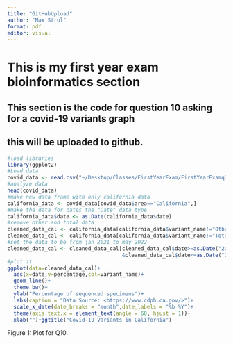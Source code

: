 ```yaml
---
title: "GitHubUpload"
author: "Max Strul"
format: pdf
editor: visual
---
```


# This is my first year exam bioinformatics section
## This section is the code for question 10 asking for a covid-19 variants graph
## this will be uploaded to github. 
```r
#load libraries
library(ggplot2)
#Load data
covid_data <- read.csv("~/Desktop/Classes/FirstYearExam/FirstYearExamq10/covid19_variants.csv")
#analyze data
head(covid_data)
#make new data frame with only california data
california_data <- covid_data[covid_data$area=="California",]
#make the data for dates the "Date" data type
california_data$date <- as.Date(california_data$date)
#remove other and total data
cleaned_data_cal <- california_data[california_data$variant_name!="Other",]
cleaned_data_cal <- california_data[california_data$variant_name!="Total",]
#set the data to be from jan 2021 to may 2022
cleaned_data_cal <- cleaned_data_cal[cleaned_data_cal$date>=as.Date("2021-01-01")
                                     &cleaned_data_cal$date<=as.Date("2022-05-01"),]
#plot it 
ggplot(data=cleaned_data_cal)+
  aes(x=date,y=percentage,col=variant_name)+
  geom_line()+
  theme_bw()+
  ylab("Percentage of sequenced specimens")+
  labs(caption = "Data Source: <https://www.cdph.ca.gov/>")+
  scale_x_date(date_breaks = "month",date_labels = "%b %Y")+ 
  theme(axis.text.x = element_text(angle = 60, hjust = 1))+
  xlab("")+ggtitle("Covid-19 Variants in California")
```
Figure 1: Plot for Q10.
